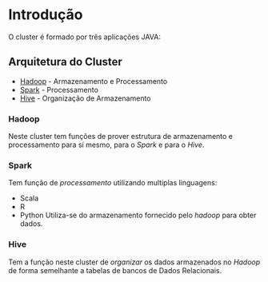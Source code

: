 # Introdução {#introducao}

O cluster é formado por três aplicações JAVA:

## Arquitetura do Cluster

* [Hadoop] - Armazenamento e Processamento
* [Spark] - Processamento
* [Hive] - Organização de Armazenamento

### Hadoop
Neste cluster tem funções de prover estrutura de armazenamento e processamento para sí mesmo, para o *Spark* e para o *Hive*.

### Spark
Tem função de *processamento* utilizando multiplas linguagens:

* Scala
* R
* Python
Utiliza-se do armazenamento fornecido pelo *hadoop* para obter dados.

### Hive
Tem a função neste cluster de *organizar* os dados armazenados no *Hadoop* de forma semelhante a tabelas de bancos de Dados Relacionais.

